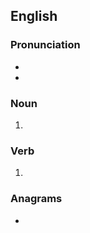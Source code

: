 ==English==

===Pronunciation===
* {{IPA|en|/pɹɛps/}}
* {{rhymes|en|ɛps|s=1}}

===Noun===
{{head|en|noun form}}

# {{plural of|en|prep}}

===Verb===
{{head|en|verb form}}

# {{en-third-person singular of|prep}}

===Anagrams===
* {{anagrams|en|a=epprs|Repps|SPREP|perps|repps}}